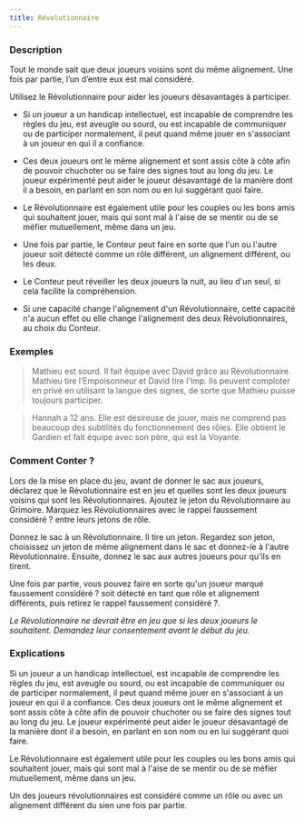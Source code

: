 ```yaml
---
title: Révolutionnaire
---
```



<Fabled REVOLUTIONNAIRE header />

### Description

Tout le monde sait que deux joueurs voisins sont du même alignement. Une fois par partie, l’un d’entre eux est mal considéré.

Utilisez le Révolutionnaire pour aider les joueurs désavantagés à participer. 

-   Si un joueur a un handicap intellectuel, est incapable de comprendre les règles du jeu, est aveugle ou sourd, ou est incapable de communiquer ou de participer normalement, il peut quand même jouer en s'associant à un joueur en qui il a confiance. 

-   Ces deux joueurs ont le même alignement et sont assis côte à côte afin de pouvoir chuchoter ou se faire des signes tout au long du jeu. Le joueur expérimenté peut aider le joueur désavantagé de la manière dont il a besoin, en parlant en son nom ou en lui suggérant quoi faire. 

-   Le Révolutionnaire est également utile pour les couples ou les bons amis qui souhaitent jouer, mais qui sont mal à l'aise de se mentir ou de se méfier mutuellement, même dans un jeu. 

-   Une fois par partie, le Conteur peut faire en sorte que l'un ou l'autre joueur soit détecté comme un rôle différent, un alignement différent, ou les deux. 

-   Le Conteur peut réveiller les deux joueurs la nuit, au lieu d'un seul, si cela facilite la compréhension.

-   Si une capacité change l'alignement d'un Révolutionnaire, cette capacité n'a aucun effet ou elle change l'alignement des deux Révolutionnaires, au choix du Conteur.

### Exemples

> Mathieu est sourd. Il fait équipe avec David grâce au Révolutionnaire. Mathieu tire l’Empoisonneur et David tire l'Imp. Ils peuvent comploter en privé en utilisant la langue des signes, de sorte que Mathieu puisse toujours participer. 

> Hannah a 12 ans. Elle est désireuse de jouer, mais ne comprend pas beaucoup des subtilités du fonctionnement des rôles. Elle obtient le Gardien et fait équipe avec son père, qui est la Voyante. 

### Comment Conter ?

Lors de la mise en place du jeu, avant de donner le sac aux joueurs, déclarez que le Révolutionnaire est en jeu et quelles sont les deux joueurs voisins qui sont les Révolutionnaires. Ajoutez le jeton du Révolutionnaire au Grimoire. Marquez les Révolutionnaires avec le rappel faussement considéré ? entre leurs jetons de rôle. 

Donnez le sac à un Révolutionnaire. Il tire un jeton. Regardez son jeton, choisissez un jeton de même alignement dans le sac et donnez-le à l'autre Révolutionnaire. Ensuite, donnez le sac aux autres joueurs pour qu'ils en tirent. 

Une fois par partie, vous pouvez faire en sorte qu'un joueur marqué faussement considéré ? soit détecté en tant que rôle et alignement différents, puis retirez le rappel faussement considéré ?. 

_Le Révolutionnaire ne devrait être en jeu que si les deux joueurs le souhaitent. Demandez leur consentement avant le début du jeu._

###  Explications

Si un joueur a un handicap intellectuel, est incapable de comprendre les règles du jeu, est aveugle ou sourd, ou est incapable de communiquer ou de participer normalement, il peut quand même jouer en s'associant à un joueur en qui il a confiance. Ces deux joueurs ont le même alignement et sont assis côte à côte afin de pouvoir chuchoter ou se faire des signes tout au long du jeu. Le joueur expérimenté peut aider le joueur désavantagé de la manière dont il a besoin, en parlant en son nom ou en lui suggérant quoi faire. 

Le Révolutionnaire est également utile pour les couples ou les bons amis qui souhaitent jouer, mais qui sont mal à l'aise de se mentir ou de se méfier mutuellement, même dans un jeu. 

Un des joueurs révolutionnaires est considéré comme un rôle ou avec un alignement différent du sien une fois par partie.
